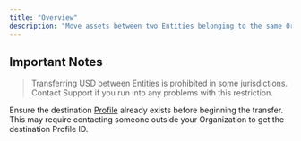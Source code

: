 ```yaml
---
title: "Overview"
description: "Move assets between two Entities belonging to the same Organization or to a different Organization on the Paxos platform."
---
```


## Important Notes

> Transferring USD between Entities is prohibited in some jurisdictions. Contact Support if you run into any problems with this restriction.

Ensure the destination [Profile](/guides/dashboard/organization#profile) already exists before beginning the transfer. This may require contacting someone outside your Organization to get the destination Profile ID.

